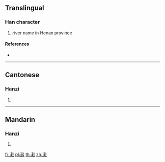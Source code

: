 {{character info/new}}
==Translingual==

===Han character===
{{Han char|rn=85|rad=水|as=15|sn=18|four=37147|canj=EGDE,XEGDE|ids=⿰氵穀}}

# river name in Henan province

====References====
* {{Han ref|kx=0659.291|dkj=18615|hdz=31776.070|uh=7014|ud=28692|bh=EFF0|bd=61424}}

----

==Cantonese==

===Hanzi===
{{yue-hanzi|jyut=|y=guk1}}

# {{defn|lang=yue|sort=水15}}

----

==Mandarin==

===Hanzi===
{{cmn-hanzi|pin=[[gǔ]] ([[gu3]])|wg=ku<sup>3</sup>}}

# {{defn|lang=cmn|sort=水15}}

[[fr:瀔]]
[[pl:瀔]]
[[th:瀔]]
[[zh:瀔]]
